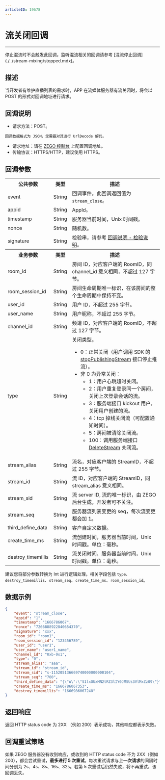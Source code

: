 ```yaml
---
articleID: 19678
---
```



# 流关闭回调

---


<Warning title="注意">
停止混流时不会触发此回调，监听混流相关的回调请参考 [混流停止回调](./../stream-mixing/stopped.mdx)。
</Warning>

## 描述

当开发者有维护直播列表的需求时，APP 在流媒体服务器有流关闭时，将会以 POST 的形式对回调地址进行请求。

## 回调说明

- 请求方法：POST。

<Note title="说明">


    回调数据格式为 JSON，您需要对其进行 UrlDecode 解码。
    
</Note>




- 请求地址：请在 [ZEGO 控制台](https://console.zego.im/) 上配置回调地址。
- 传输协议：HTTPS/HTTP，建议使用 HTTPS。



## 回调参数


<table>
  
<tbody><tr>
<th>公共参数</th>
<th>类型</th>
<th>描述</th>
</tr>
<tr>
<td>event</td>
<td>String</td>
<td>回调事件，此回调返回值为 <code>stream_close</code>。</td>
</tr>
<tr>
<td>appid</td>
<td>String</td>
<td>AppId。</td>
</tr>
<tr>
<td>timestamp</td>
<td>String</td>
<td>服务器当前时间，Unix 时间戳。</td>
</tr>
<tr>
<td>nonce</td>
<td>String</td>
<td>随机数。</td>
</tr>
<tr>
<td>signature</td>
<td>String</td>
<td>检验串，请参考 <a target="_blank" href="!Callback/Overview">回调说明 - 检验说明</a>。</td>
</tr>
<tr>
<th>业务参数</th>
<th>类型</th>
<th>描述</th>
</tr>
<tr>
<td>room_id</td>
<td>String</td>
<td>房间 ID，对应客户端的 RoomID，同 channel_id 意义相同，不超过 127 字节。</td>
</tr>
<tr>
<td>room_session_id</td>
<td>String</td>
<td>房间生命周期唯一标识，在该房间的整个生命周期中保持不变。</td>
</tr>
<tr>
<td>user_id</td>
<td>String</td>
<td>用户 ID，不超过 255 字节。</td>
</tr>
<tr>
<td>user_name</td>
<td>String</td>
<td>用户昵称，不超过 255 字节。</td>
</tr>
<tr>
<td>channel_id</td>
<td>String</td>
<td>频道 ID，对应客户端的 RoomID，不超过 127 字节。</td>
</tr>
<tr>
<td>type</td>
<td>String</td>
<td>关闭类型。<ul><li>0：正常关闭（用户调用 SDK 的 <a href="https://doc-zh.zego.im/article/api?doc=Express_Video_SDK_API~java_android~class~ZegoExpressEngine#stop-publishing-stream" target="blank">stopPublishingStream</a> 接口停止推流）。</li><li>非 0 为异常关闭：<ul><li>1：用户心跳超时关闭。</li><li>2：用户重复登录同一个房间，关闭上次登录会话的流。</li><li>3：服务端接口 kickout 用户，关闭用户创建的流。</li><li>4：tcp 掉线关闭流（可配置通知时间）。</li><li>5：房间被清除关闭流。</li><li>100：调用服务端接口 <a href="!room/DeleteStream" target="blank">DeleteStream</a> 关闭流。</li></ul></li></ul></td>
</tr>
<tr>
<td>stream_alias</td>
<td>String</td>
<td>流名，对应客户端的 StreamID，不超过 255 字节。</td>
</tr>
<tr>
<td>stream_id</td>
<td>String</td>
<td>流 ID，对应客户端的 StreamID，同 stream_alias 意义相同。</td>
</tr>
<tr>
<td>stream_sid</td>
<td>String</td>
<td>流 server ID, 流的唯一标识，由 ZEGO 后台生成，开发者可不关注。</td>
</tr>
<tr>
<td>stream_seq</td>
<td>String</td>
<td>服务器流列表变更的 seq，每次流变更都会加 1。</td>
</tr>
<tr>
<td>third_define_data</td>
<td>String</td>
<td>客户自定义数据。</td>
</tr>
<tr>
<td>create_time_ms</td>
<td>String</td>
<td>流创建时间，服务器当前时间，Unix 时间戳。单位：毫秒。</td>
</tr>
<tr>
<td>destroy_timemillis</td>
<td>String</td>
<td>流关闭时间，服务器当前时间，Unix 时间戳。单位：毫秒。</td>
</tr>
</tbody></table>

<Note title="说明">

建议您将部分参数转换为 Int 进行逻辑处理，相关字段包括 `type`、`destroy_timemillis`、`stream_seq`、`create_time_ms`、`room_session_id`。

</Note>



## 数据示例

```json
{
    "event": "stream_close",
    "appid": "1",
    "timestamp": "1666786067",
    "nonce": "7266888922840654370",
    "signature": "xxx",
    "room_id": "room1",
    "room_session_id": "123456789",
    "user_id": "user1",
    "user_name": "user1_name",
    "channel_id": "0xb-0x1",
    "type": "0",
    "stream_alias": "aaa",
    "stream_id": "stream_id",
    "stream_sid": "s-115205136669740000000000104",
    "stream_seq": "700",
    "third_define_data": "{\"u\":\"S1lxOUxMN2tRZ3lIY0JMSUs3VlMxZz09\"}",
    "create_time_ms": "1666786067353",
    "destroy_timemillis": "1666986067248"
}
```

## 返回响应

返回 HTTP status code 为 2XX （例如 200）表示成功，其他响应都表示失败。


## 回调重试策略

如果 ZEGO 服务器没有收到响应，或收到的 HTTP status code 不为 2XX（例如 200），都会尝试重试，**最多进行 5 次重试**。每次重试请求与**上一次请求**的间隔时间分别为 2s、4s、8s、16s、32s。若第 5 次重试后仍然失败，将不再重试，该回调丢失。
